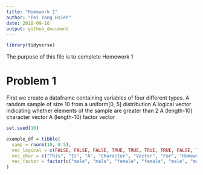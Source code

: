 ```yaml
---
title: "Homework 1"
author: "Pei Yang Hsieh"
date: 2018-09-16
output: github_document
---
```


```r
library(tidyverse)
```

The purpose of this file is to complete Homework 1

# Problem 1

First we create a dataframe containing variables of four different types.
A random sample of size 10 from a uniform[0, 5] distribution
A logical vector indicating whether elements of the sample are greater than 2
A (length-10) character vector
A (length-10) factor vector


```r

set.seed(10)

example_df = tibble(
  samp = rnorm(10, 0:5),
  vec_logical = c(FALSE, FALSE, FALSE, TRUE, TRUE, TRUE, TRUE, FALSE, TRUE, TRUE),
  vec_char = c("This", "Is", "A", "Character", "Vector", "For", "Homework", "One", "Data", "Science"),
  vec_factor = factor(c("male", "male", "female", "female", "male", "male", "female", "female", "male", "male"))
)
```

